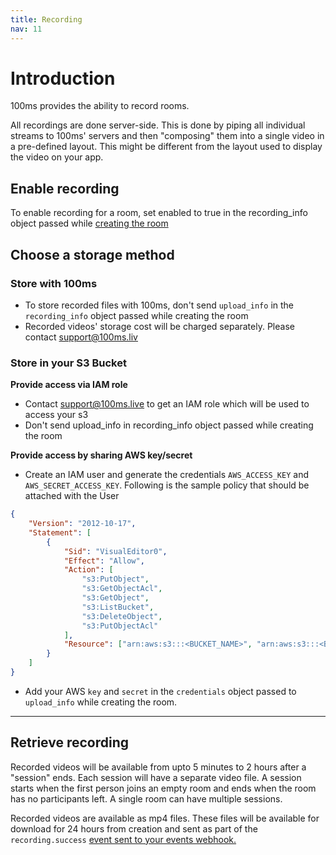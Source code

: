```yaml
---
title: Recording
nav: 11
---
```


# Introduction

100ms provides the ability to record rooms.

All recordings are done server-side. This is done by piping all individual streams to 100ms' servers and then "composing" them into a single video in a pre-defined layout. This might be different from the layout used to display the video on your app.

## Enable recording

To enable recording for a room, set enabled to true in the recording_info object passed while [creating the room](/v1/server-side/Create-room)

## Choose a storage method

### Store with 100ms

-   To store recorded files with 100ms, don't send `upload_info` in the `recording_info` object passed while creating the room
-   Recorded videos' storage cost will be charged separately. Please contact support@100ms.liv

### Store in your S3 Bucket

**Provide access via IAM role**

-   Contact support@100ms.live to get an IAM role which will be used to access your s3
-   Don't send upload_info in recording_info object passed while creating the room

**Provide access by sharing AWS key/secret**

-   Create an IAM user and generate the credentials `AWS_ACCESS_KEY` and `AWS_SECRET_ACCESS_KEY`. Following is the sample policy that should be attached with the User

```json
{
    "Version": "2012-10-17",
    "Statement": [
        {
            "Sid": "VisualEditor0",
            "Effect": "Allow",
            "Action": [
                "s3:PutObject",
                "s3:GetObjectAcl",
                "s3:GetObject",
                "s3:ListBucket",
                "s3:DeleteObject",
                "s3:PutObjectAcl"
            ],
            "Resource": ["arn:aws:s3:::<BUCKET_NAME>", "arn:aws:s3:::<BUCKET_NAME>/*"]
        }
    ]
}
```

-   Add your AWS `key` and `secret` in the `credentials` object passed to `upload_info` while creating the room.

---

## Retrieve recording

Recorded videos will be available from upto 5 minutes to 2 hours after a "session" ends. Each session will have a separate video file. A session starts when the first person joins an empty room and ends when the room has no participants left. A single room can have multiple sessions.

Recorded videos are available as mp4 files. These files will be available for download for 24 hours from creation and sent as part of the `recording.success` [event sent to your events webhook.](/v1/advanced/Events#recordingsuccess)
